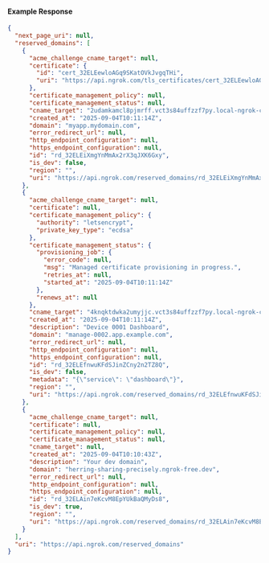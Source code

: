 
#### Example Response

```json
{
  "next_page_uri": null,
  "reserved_domains": [
    {
      "acme_challenge_cname_target": null,
      "certificate": {
        "id": "cert_32ELEewloAGq9SKatOVkJvgqTHi",
        "uri": "https://api.ngrok.com/tls_certificates/cert_32ELEewloAGq9SKatOVkJvgqTHi"
      },
      "certificate_management_policy": null,
      "certificate_management_status": null,
      "cname_target": "2udamkamcl8pjmrff.vct3s84uffzzf7py.local-ngrok-cname.com",
      "created_at": "2025-09-04T10:11:14Z",
      "domain": "myapp.mydomain.com",
      "error_redirect_url": null,
      "http_endpoint_configuration": null,
      "https_endpoint_configuration": null,
      "id": "rd_32ELEiXmgYnMmAx2rX3qJXK6Gxy",
      "is_dev": false,
      "region": "",
      "uri": "https://api.ngrok.com/reserved_domains/rd_32ELEiXmgYnMmAx2rX3qJXK6Gxy"
    },
    {
      "acme_challenge_cname_target": null,
      "certificate": null,
      "certificate_management_policy": {
        "authority": "letsencrypt",
        "private_key_type": "ecdsa"
      },
      "certificate_management_status": {
        "provisioning_job": {
          "error_code": null,
          "msg": "Managed certificate provisioning in progress.",
          "retries_at": null,
          "started_at": "2025-09-04T10:11:14Z"
        },
        "renews_at": null
      },
      "cname_target": "4knqktdwka2umyjjc.vct3s84uffzzf7py.local-ngrok-cname.com",
      "created_at": "2025-09-04T10:11:14Z",
      "description": "Device 0001 Dashboard",
      "domain": "manage-0002.app.example.com",
      "error_redirect_url": null,
      "http_endpoint_configuration": null,
      "https_endpoint_configuration": null,
      "id": "rd_32ELEfnwuKFdSJinZCny2n2TZ8Q",
      "is_dev": false,
      "metadata": "{\"service\": \"dashboard\"}",
      "region": "",
      "uri": "https://api.ngrok.com/reserved_domains/rd_32ELEfnwuKFdSJinZCny2n2TZ8Q"
    },
    {
      "acme_challenge_cname_target": null,
      "certificate": null,
      "certificate_management_policy": null,
      "certificate_management_status": null,
      "cname_target": null,
      "created_at": "2025-09-04T10:10:43Z",
      "description": "Your dev domain",
      "domain": "herring-sharing-precisely.ngrok-free.dev",
      "error_redirect_url": null,
      "http_endpoint_configuration": null,
      "https_endpoint_configuration": null,
      "id": "rd_32ELAin7eKcvM8EpYUkBaQMyDs8",
      "is_dev": true,
      "region": "",
      "uri": "https://api.ngrok.com/reserved_domains/rd_32ELAin7eKcvM8EpYUkBaQMyDs8"
    }
  ],
  "uri": "https://api.ngrok.com/reserved_domains"
}
```
